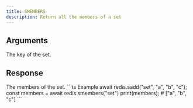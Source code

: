 ```yaml
---
title: SMEMBERS
description: Return all the members of a set
---
```


## Arguments

<ParamField body="key" type="string" required>
  The key of the set.
</ParamField>

## Response

<ResponseField type="TMember[]" required>
  The members of the set.
</ResponseField>

<RequestExample>
```ts Example 
await redis.sadd("set", "a", "b", "c"); 
const members =  await redis.smembers("set")
print(members); # ["a", "b", "c"]
```

</RequestExample>
